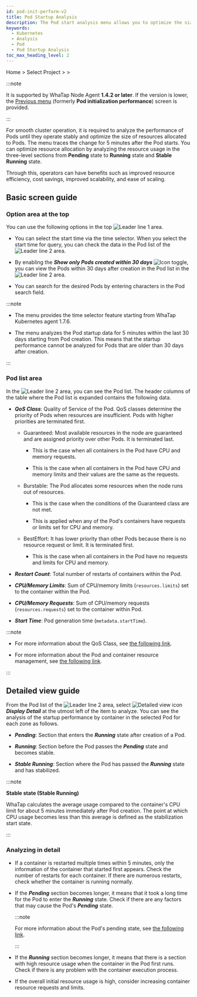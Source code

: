 ```yaml
---
id: pod-init-perform-v2
title: Pod Startup Analysis
description: The Pod start analysis menu allows you to optimize the size of resources allocated to Pods and operate the cluster stably.
keywords:
  - Kubernetes
  - Analysis
  - Pod
  - Pod Startup Analysis
toc_max_heading_level: 2
---
```


Home &gt; Select Project &gt; <Cmdname sid="side_analysis" className="uitext" /> &gt; <Cmdname sid="side_podInitPerf" className="uitext" /> 

:::note

It is supported by WhaTap Node Agent **1.4.2 or later**. If the version is lower, the [Previous menu](pod-init-perform) (formerly **Pod initialization performance**) screen is provided. 

:::

For smooth cluster operation, it is required to analyze the performance of Pods until they operate stably and optimize the size of resources allocated to Pods. The <Cmdname sid="side_podInitPerf" className="uitext" /> menu traces the change for 5 minutes after the Pod starts. You can optimize resource allocation by analyzing the resource usage in the three-level sections from **Pending** state to **Running** state and **Stable Running** state. 

Through this, operators can have benefits such as improved resource efficiency, cost savings, improved scalability, and ease of scaling. 

## Basic screen guide

<ImgLang img='k8s-pod-startup-analysis.png' desc='Pod Startup Analysis' />

### Option area at the top

You can use the following options in the top ![Leader line 1](/img/number-01.png) area. 

- You can select the start time via the time selector. When you select the start time for query, you can check the data in the Pod list of the ![Leader line 2](/img/number-02.png) area. 

- By enabling the **_Show only Pods created within 30 days_** ![Icon](/img/ic-toggle-off.svg) toggle, you can view the Pods within 30 days after creation in the Pod list in the ![Leader line 2](/img/number-02.png) area.

- You can search for the desired Pods by entering characters in the Pod search field.

:::note 

- The <Cmdname sid="side_podInitPerf" className="uitext" /> menu provides the time selector feature starting from WhaTap Kubernetes agent 1.7.6.

- The <Cmdname sid="side_podInitPerf" className="uitext" /> menu analyzes the Pod startup data for 5 minutes within the last 30 days starting from Pod creation. This means that the startup performance cannot be analyzed for Pods that are older than 30 days after creation.

:::

### Pod list area

In the ![Leader line 2](/img/number-02.png) area, you can see the Pod list. The header columns of the table where the Pod list is expanded contains the following data.

- **_QoS Class_**: Quality of Service of the Pod. QoS classes determine the priority of Pods when resources are insufficient. Pods with higher priorities are terminated first.

  - Guaranteed: Most available resources in the node are guaranteed and are assigned priority over other Pods. It is terminated last.

    - This is the case when all containers in the Pod have CPU and memory requests.

    - This is the case when all containers in the Pod have CPU and memory limits and their values are the same as the requests.

  - Burstable: The Pod allocates some resources when the node runs out of resources.

    - This is the case when the conditions of the Guaranteed class are not met.

    - This is applied when any of the Pod's containers have requests or limits set for CPU and memory.

  - BestEffort: It has lower priority than other Pods because there is no resource request or limit. It is terminated first.

    - This is the case when all containers in the Pod have no requests and limits for CPU and memory.

- **_Restart Count_**: Total number of restarts of containers within the Pod.

- **_CPU/Memory Limits_**: Sum of CPU/memory limits (`resources.limits`) set to the container within the Pod.

- **_CPU/Memory Requests_**: Sum of CPU/memory requests (`resources.requests`) set to the container within Pod.

- **_Start Time_**: Pod generation time (`metadata.startTime`).

:::note

- For more information about the QoS Class, see [the following link](https://kubernetes.io/docs/tasks/configure-pod-container/quality-service-pod/).

- For more information about the Pod and container resource management, see [the following link](https://kubernetes.io/docs/concepts/configuration/manage-resources-containers/).

:::

## Detailed view guide

From the Pod list of the ![Leader line 2](/img/number-02.png) area, select ![Detailed view icon](/img/ico-detail-view.svg) **_Display Detail_** at the utmost left of the item to analyze. You can see the analysis of the startup performance by container in the selected Pod for each zone as follows.

<ImgLang img='k8s-pod-startup-analysis-details.png' desc='Pod Startup Analysis' />

- **_Pending_**: Section that enters the **_Running_** state after creation of a Pod.

- **_Running_**: Section before the Pod passes the **_Pending_** state and becomes stable.

- **_Stable Running_**: Section where the Pod has passed the **_Running_** state and has stabilized.

:::note

**Stable state (Stable Running)**

WhaTap calculates the average usage compared to the container's CPU limit for about 5 minutes immediately after Pod creation. The point at which CPU usage becomes less than this average is defined as the stabilization start state.

:::

### Analyzing in detail

- If a container is restarted multiple times within 5 minutes, only the information of the container that started first appears. Check the number of restarts for each container. If there are numerous restarts, check whether the container is running normally.

  <ImgLang img='k8s-pod-startup-analysis-details-restart-count.png' desc='Container restart count' />

- If the **_Pending_** section becomes longer, it means that it took a long time for the Pod to enter the **_Running_** state. Check if there are any factors that may cause the Pod's **_Pending_** state. 

  :::note

  For more information about the Pod's pending state, see [the following link](https://kubernetes.io/docs/tasks/debug/debug-application/debug-pods/).

  :::

- If the **_Running_** section becomes longer, it means that there is a section with high resource usage when the container in the Pod first runs. Check if there is any problem with the container execution process.

- If the overall initial resource usage is high, consider increasing container resource requests and limits.
